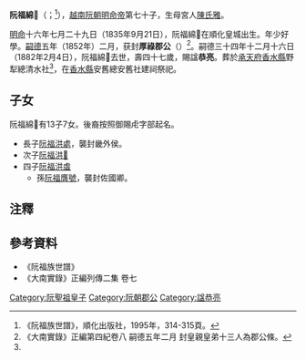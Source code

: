 {{CJK-New-Char|21AC1|block=B}}

'''阮福綿𡫁'''（{{vie|v='''Nguyễn Phúc Miên Thích'''<ref>《阮福族世譜》所用譯名。</ref>|hn=阮福綿𡫁}}；{{bd|1835年|9月21日|1882年|2月4日|catIdx=R阮}}<ref name=shipu>《阮福族世譜》，順化出版社，1995年，314-315頁。</ref>），[[越南|越南]][[阮朝|阮朝]][[明命帝|明命帝]]第七十子，生母宮人[[陳氏雅|陳氏雅]]。

[[明命|明命]]十六年七月二十九日（1835年9月21日），阮福綿𡫁在順化皇城出生。年少好學。[[嗣德|嗣德]]五年（1852年）二月，获封'''厚祿郡公'''（{{vie|v=Hậu Lộc Quận Công|hn=厚祿郡公}}）<ref>《大南實錄》正編第四紀卷八 嗣德五年二月 封皇親皇弟十三人為郡公條。</ref>。嗣德三十四年十二月十六日（1882年2月4日），阮福綿𡫁去世，壽四十七歲，賜諡'''恭亮'''。葬於[[承天府_(越南)|承天府]][[香水縣|香水縣]]野犁總清水社<ref name=shipu/>，在[[香水縣|香水縣]]安舊總安舊社建祠祭祀。

==子女==
阮福綿𡫁有13子7女。後裔按照御賜虍字部起名。
*長子[[阮福洪處|阮福洪處]]，襲封畿外侯。
*次子[[阮福洪𧇃|阮福洪𧇃]]
*四子[[阮福洪䖒|阮福洪䖒]]
**孫[[阮福膺號|阮福膺號]]，襲封佐國卿。

==注釋==
{{reflist}}

==參考資料==
*《阮福族世譜》
*《大南實錄》正編列傳二集 卷七
{{阮聖祖子女}}
[[Category:阮聖祖皇子|Category:阮聖祖皇子]]
[[Category:阮朝郡公|Category:阮朝郡公]]
[[Category:諡恭亮|Category:諡恭亮]]